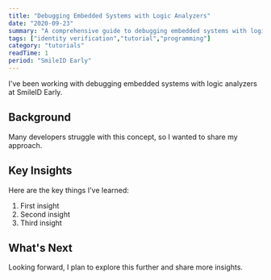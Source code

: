 ```yaml
---
title: "Debugging Embedded Systems with Logic Analyzers"
date: "2020-09-23"
summary: "A comprehensive guide to debugging embedded systems with logic analyzers. Learn the fundamentals and best practices."
tags: ["identity verification","tutorial","programming"]
category: "tutorials"
readTime: 1
period: "SmileID Early"
---
```


I've been working with debugging embedded systems with logic analyzers at SmileID Early.

## Background

Many developers struggle with this concept, so I wanted to share my approach.

## Key Insights

Here are the key things I've learned:

1. First insight
2. Second insight
3. Third insight

## What's Next

Looking forward, I plan to explore this further and share more insights.

